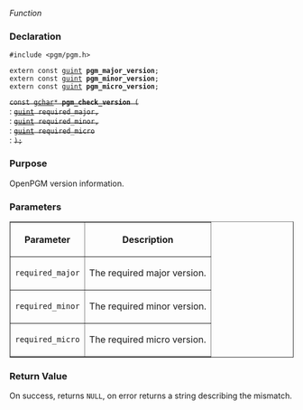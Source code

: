 ﻿''Function''

=== Declaration ===
<tt>#include <pgm/pgm.h></tt>


<tt>extern const [http://library.gnome.org/devel/glib/stable/glib-Basic-Types.html#guint guint] '''pgm_major_version''';</tt><br>
<tt>extern const [http://library.gnome.org/devel/glib/stable/glib-Basic-Types.html#guint guint] '''pgm_minor_version''';</tt><br>
<tt>extern const [http://library.gnome.org/devel/glib/stable/glib-Basic-Types.html#guint guint] '''pgm_micro_version''';</tt>

<strike><tt>const [http://library.gnome.org/devel/glib/stable/glib-Basic-Types.html#gchar gchar]* '''pgm_check_version''' (</tt></strike><br>
: <tt><strike>[http://library.gnome.org/devel/glib/stable/glib-Basic-Types.html#guint guint] required_major,</strike></tt><br>
: <tt><strike>[http://library.gnome.org/devel/glib/stable/glib-Basic-Types.html#guint guint] required_minor,</strike></tt><br>
: <tt><strike>[http://library.gnome.org/devel/glib/stable/glib-Basic-Types.html#guint guint] required_micro</strike></tt><br>
: <tt><strike>);</strike></tt>


=== Purpose ===
OpenPGM version information.


=== Parameters ===
<table border="1" cellpadding="5" cellspacing="0">
<tr>
<th>Parameter</th>
<th>Description</th>
</tr>
<tr>
<td><tt>required_major</tt></td>
<td>The required major version.</td>
</tr><tr>
<td><tt>required_minor</tt></td>
<td>The required minor version.</td>
</tr><tr>
<td><tt>required_micro</tt></td>
<td>The required micro version.</td>
</tr>
</table>


=== Return Value ===
On success, returns <tt>NULL</tt>, on error returns a string describing the mismatch.

